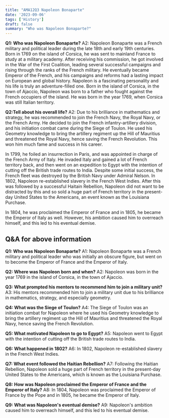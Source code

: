 ```yaml
---
title: "AMA12Q3 Napoleon Bonaparte"
date: '2023-09-06'
tags: ['History']
draft: false
summary: "Who was Napoleon Bonaparte?"
---
```


**Q1: Who was Napoleon Bonaparte?**
A2: Napoleon Bonaparte was a French military and political leader during the late 18th and early 19th centuries. Born in 1769 on the island of Corsica, he was sent to mainland France to study at a military academy. After receiving his commission, he got involved in the War of the First Coalition, leading several successful campaigns and rising through the ranks of the French military. He eventually became Emperor of the French, and his campaigns and reforms had a lasting impact on European and global history.
Napoleon is a fascinating personality and his life is truly an adventure-filled one. Born in the island of Corsica, in the town of Ajaccio, Napoleon was born to a father who fought against the French occupiers of the island. He was born in the year 1769, when Corsica was still Italian territory. 

**Q2:Tell about his overall life?**
A2: Due to his brilliance in mathematics and strategy, he was recommended to join the French Navy, the Royal Navy, or the French Army. He decided to join the French infantry-artillery division, and his initiation combat came during the Siege of Toulon. He used his Geometry knowledge to bring the artillery regiment up the Hill of Mauritius and threatened the Royal Navy, hence saving the French Revolution. This won him much fame and success in his career.  

In 1799, he foiled an insurrection in Paris, and was appointed in charge of the French Army of Italy. He invaded Italy and gained a lot of French territory back, and then went on an expedition to Egypt with the intention of cutting off the British trade routes to India. Despite some initial success, the French fleet was destroyed by the British Navy under Admiral Nelson.
In 1802, Napoleon re-established slavery in the French West Indies. After this was followed by a successful Haitain Rebellion, Napoleon did not want to be distracted by this and so sold a huge part of French territory in the present-day United States to the Americans, an event known as the Louisiana Purchase.

In 1804, he was proclaimed the Emperor of France and in 1805, he became the Emperor of Italy as well. However, his ambition caused him to overreach himself, and this led to his eventual demise.

## Q&A for above information

**Q1: Who was Napoleon Bonaparte?**
A1: Napoleon Bonaparte was a French military and political leader who was initially an obscure figure, but went on to become the Emperor of France and the Emperor of Italy. 

**Q2: Where was Napoleon born and when?**
A2: Napoleon was born in the year 1769 in the island of Corsica, in the town of Ajaccio. 

**Q3: What prompted his mentors to recommend him to join a military unit?**
A3: His mentors recommended him to join a military unit due to his brilliance in mathematics, strategy, and especially geometry. 

**Q4: What was the Siege of Toulon?**
A4: The Siege of Toulon was an initiation combat for Napoleon where he used his Geometry knowledge to bring the artillery regiment up the Hill of Mauritius and threatened the Royal Navy, hence saving the French Revolution. 

**Q5: What motivated Napoleon to go to Egypt?**
A5: Napoleon went to Egypt with the intention of cutting off the British trade routes to India. 

**Q6: What happened in 1802?**
A6: In 1802, Napoleon re-established slavery in the French West Indies. 

**Q7: What event followed the Haitian Rebellion?**
A7: Following the Haitian Rebellion, Napoleon sold a huge part of French territory in the present-day United States to the Americans, which is known as the Louisiana Purchase. 

**Q8: How was Napoleon proclaimed the Emperor of France and the Emperor of Italy?**
A8: In 1804, Napoleon was proclaimed the Emperor of France by the Pope and in 1805, he became the Emperor of Italy. 

**Q9: What was Napoleon's eventual demise?**
A9: Napoleon's ambition caused him to overreach himself, and this led to his eventual demise.
